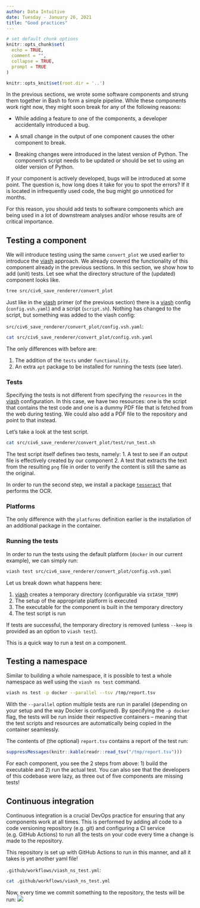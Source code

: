 ```yaml
---
author: Data Intuitive
date: Tuesday - January 26, 2021
title: "Good practices"
---
```


```r
# set default chunk options
knitr::opts_chunk$set(
  echo = TRUE,
  comment = "",
  collapse = TRUE,
  prompt = TRUE
)

knitr::opts_knit$set(root.dir = '..')
```

In the previous sections, we wrote some software components and strung them together in Bash to form a simple pipeline. While these components work right now, they might soon break for any of the following reasons:

* While adding a feature to one of the components, a developer accidentally introduced a bug.

* A small change in the output of one component causes the other component to break.

* Breaking changes were introduced in the latest version of Python. The component's script needs to be updated or should be set to using an older version of Python.

If your component is actively developed, bugs will be introduced at some point. The question is, how long does it take for you to spot the errors? If it is located in infrequently used code, the bug might go unnoticed for months.

For this reason, you should add tests to software components which are being used in a lot of downstream analyses and/or whose results are of critical importance.

## Testing a component

We will introduce testing using the same `convert_plot` we used earlier to introduce the [viash] approach. We already covered the functionality of this component already in the previous sections. In this section, we show how to add (unit) tests. Let see what the directory structure of the (updated) component looks like. 

```sh
tree src/civ6_save_renderer/convert_plot
```

Just like in the [viash] primer (of the previous section) there is a [viash] config (`config.vsh.yaml`) and a script (`script.sh`). Nothing has changed to the script, but something was added to the viash config:

`src/civ6_save_renderer/convert_plot/config.vsh.yaml`: 
```bash
cat src/civ6_save_renderer/convert_plot/config.vsh.yaml
```

The only differences with before are:

1. The addition of the `tests` under `functionality`.
2. An extra `apt` package to be installed for running the tests (see later).

### Tests

Specifying the tests is not different from specifying the `resources` in the [viash] configuration. In this case, we have two resources: one is the script that contains the test code and one is a dummy PDF file that is fetched from the web during testing. We could also add a PDF file to the repository and point to that instead.

Let's take a look at the test script.
```bash
cat src/civ6_save_renderer/convert_plot/test/run_test.sh
```


The test script itself defines two tests, namely:
1. A test to see if an output file is effectively created by our component
2. A test that extracts the text from the resulting `png` file in order to verify the content is still the same as the original.

In order to run the second step, we install a package [`tesseract`] that performs the OCR.


### Platforms

The only difference with the `platforms` definition earlier is the installation of an additional package in the container.

### Running the tests

In order to run the tests using the default platform (`docker` in our current example), we can simply run:

```sh
viash test src/civ6_save_renderer/convert_plot/config.vsh.yaml
```

Let us break down what happens here:

1. [viash] creates a temporary directory (configurable via `$VIASH_TEMP`)
2. The setup of the appropriate platform is executed
3. The executable for the component is built in the temporary directory
4. The test script is run

If tests are successful, the temporary directory is removed (unless `--keep` is provided as an option to `viash test`).

This is a quick way to run a test on a component.

## Testing a namespace

Similar to building a whole namespace, it is possible to test a whole namespace as well using the `viash ns test` command.

```sh
viash ns test -p docker --parallel --tsv /tmp/report.tsv
```

With the `--parallel` option multiple tests are run in parallel (depending on your setup and the way Docker is configured). By specifying the `-p docker` flag, the tests will be run inside their respective containers -- meaning that the test scripts and resources are automatically being copied in the container seamlessly.

The contents of (the optional) `report.tsv` contains a report of the test run:

```r
suppressMessages(knitr::kable(readr::read_tsv("/tmp/report.tsv")))
```

For each component, you see the 2 steps from above: 1) build the executable and 2) run the actual test. You can also see that the developers of this codebase were lazy, as three out of five components are missing tests! 


## Continuous integration

Continuous integration is a crucial DevOps practice for ensuring that any components work at all times. 
This is performed by adding all code to a code versioning repository (e.g. git) and configuring a CI service (e.g. GitHub Actions)
to run all the tests on your code every time a change is made to the repository.

This repository is set up with GitHub Actions to run in this manner, and all it takes is yet another yaml file!

`.github/workflows/viash_ns_test.yml`: 
```bash
cat .github/workflows/viash_ns_test.yml
```

Now, every time we commit something to the repository, the tests will be run:
![](img/ci.png)

[viash]: https://github.com/data-intuitive/viash
[`tesseract`]: https://opensource.google/projects/tesseract

